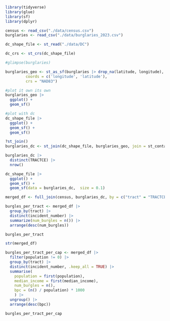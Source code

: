```r
library(tidyverse)
library(glue)
library(sf)
library(dplyr)
```

```r
census <- read_csv("./data/census.csv")
burglaries <- read_csv("./data/burglaries_2023.csv")

dc_shape_file <- st_read("./data/DC")
```
```r
dc_crs <- st_crs(dc_shape_file)
```

```r
#glimpse(burglaries)
```

```r
burglaries_geo <- st_as_sf(burglaries |> drop_na(latitude, longitude),
         coords = c('longitude', 'latitude'),
         crs = "NAD83")
```

```r
#plot it own its own
burglaries_geo |> 
  ggplot() +
  geom_sf()

#plot with dc
dc_shape_file |> 
  ggplot() +
  geom_sf() +
  geom_sf()

```


```r
?st_join()
burglaries_dc <- st_join(dc_shape_file, burglaries_geo, join = st_contains)

burglaries_dc |>
  distinct(TRACTCE) |>
  nrow()
```

```r
dc_shape_file |>
  ggplot() +
  geom_sf() +
  geom_sf(data = burglaries_dc,  size = 0.1)
```
```r
merged_df <- full_join(census, burglaries_dc, by = c("tract" = "TRACTCE")) |> view()
```

```r

burgles_per_tract <- merged_df |>
  group_by(tract) |>
  distinct(incident_number) |>
  summarize(num_burgles = n()) |>
  arrange(desc(num_burgles))

burgles_per_tract
```

```r
str(merged_df)
```


```r
burgles_per_tract_per_cap <- merged_df |>
  filter(population != 0) |>
  group_by(tract) |>
  distinct(incident_number, .keep_all = TRUE) |>
  summarise(
    population = first(population),
    median_income = first(median_income),
    num_burgles = n(),
    bpc = (n() / population) * 1000
    ) |>
  ungroup() |>
  arrange(desc(bpc))

burgles_per_tract_per_cap
```






